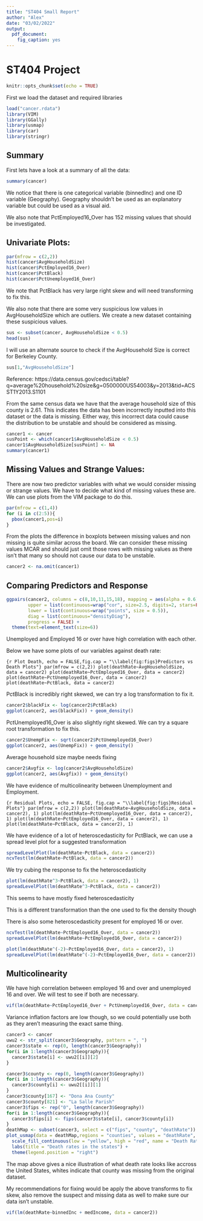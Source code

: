 ---
title: "ST404 Small Report"
author: "Alex"
date: "03/02/2022"
output: 
  pdf_document:
    fig_caption: yes
---

# ST404 Project

```{r setup, include=FALSE}
knitr::opts_chunk$set(echo = TRUE)
```

First we load the dataset and required libraries

```{r packages, warning = FALSE}
load("cancer.rdata")
library(VIM)
library(GGally)
library(usmap)
library(car)
library(stringr)
```

## Summary

First lets have a look at a summary of all the data:

```{r summary}
summary(cancer)
```

We notice that there is one categorical variable (binnedInc) and one ID variable (Geography). Geography shouldn't be used as an explanatory variable but could be used as a visual aid.

We also note that PctEmployed16_Over has 152 missing values that should be investigated.

## Univariate Plots:

```{r uni, echo = FALSE, warning = FALSE}
par(mfrow = c(2,2))
hist(cancer$AvgHouseholdSize)
hist(cancer$PctEmployed16_Over)
hist(cancer$PctBlack)
hist(cancer$PctUnemployed16_Over)
```

We note that PctBlack has very large right skew and will need transforming to fix this.

We also note that there are some very suspicious low values in AvgHouseholdSize which are outliers. We create a new dataset containing these suspicious values.

```{r strange}
sus <- subset(cancer, AvgHouseholdSize < 0.5)
head(sus)
```

I will use an alternate source to check if the AvgHousehold Size is correct for Berkeley County.

```{r Berk}
sus[1,"AvgHouseholdSize"]
```

Reference:
https://data.census.gov/cedsci/table?q=average%20household%20size&g=0500000US54003&y=2013&tid=ACSST1Y2013.S1101

From the same census data we have that the average household size of this county is 2.61. This indicates the data has been incorrectly inputted into this dataset or the data is missing. Either way, this incorrect data could cause the distribution to be unstable and should be considered as missing.

```{r NA implement}
cancer1 <- cancer
susPoint <- which(cancer1$AvgHouseholdSize < 0.5)
cancer1$AvgHouseholdSize[susPoint] <- NA
summary(cancer1)
```


## Missing Values and Strange Values:

There are now two predictor variables with what we would consider missing or strange values. We have to decide what kind of missing values these are. We can use plots from the VIM package to do this.

```{r Miss}
par(mfrow = c(1,4))
for (i in c(2:5)){ 
  pbox(cancer1,pos=i) 
}
```

From the plots the difference in boxplots between missing values and non missing is quite similar across the board. We can consider these missing values MCAR and should just omit those rows with missing values as there isn't that many so should not cause our data to be unstable.

```{r NA Omit}
cancer2 <- na.omit(cancer1)
```

## Comparing Predictors and Response

```{r}
ggpairs(cancer2, columns = c(8,10,11,15,18), mapping = aes(alpha = 0.6),
        upper = list(continuous=wrap("cor", size=2.5, digits=2, stars=FALSE)),
        lower = list(continuous=wrap("points", size = 0.5)),
        diag = list(continuous="densityDiag"),
        progress = FALSE) +
  theme(text=element_text(size=6))
```

Unemployed and Employed 16 or over have high correlation with each other.


Below we have some plots of our variables against death rate:

```{r Plot Death, echo = FALSE,fig.cap = "\\label{fig:figs}Predictors vs Death Plots"}
par(mfrow = c(2,2))
plot(deathRate~AvgHouseholdSize, data = cancer2)
plot(deathRate~PctEmployed16_Over, data = cancer2)
plot(deathRate~PctUnemployed16_Over, data = cancer2)
plot(deathRate~PctBlack, data = cancer2)
```

PctBlack is incredibly right skewed, we can try a log transformation to fix it. 

```{r Fixing Black}
cancer2$blackFix <- log(cancer2$PctBlack)
ggplot(cancer2, aes(blackFix)) + geom_density()
```

PctUnemployed16_Over is also slightly right skewed. We can try a square root transformation to fix this.

```{r Fix Unemployment}
cancer2$UnempFix <- sqrt(cancer2$PctUnemployed16_Over)
ggplot(cancer2, aes(UnempFix)) + geom_density()
```

Average household size maybe needs fixing

```{r Size Fix}
cancer2$Avgfix <- log(cancer2$AvgHouseholdSize)
ggplot(cancer2, aes(Avgfix)) + geom_density()
```

We have evidence of multicolinearity between Unemployment and Employment.


```{r Residual Plots, echo = FALSE, fig.cap = "\\label{fig:figs}Residual Plots"}
par(mfrow = c(2,2))
plot(lm(deathRate~AvgHouseholdSize, data = cancer2), 1)
plot(lm(deathRate~PctUnemployed16_Over, data = cancer2), 1)
plot(lm(deathRate~PctEmployed16_Over, data = cancer2), 1)
plot(lm(deathRate~PctBlack, data = cancer2), 1)
```

We have evidence of a lot of heteroscedasticity for PctBlack, we can use a spread level plot for a suggested transformation

```{r Spread Level}
spreadLevelPlot(lm(deathRate~PctBlack, data = cancer2))
ncvTest(lm(deathRate~PctBlack, data = cancer2))
```

We try cubing the response to fix the heteroscedasticity

```{r Cube}
plot(lm(deathRate^3~PctBlack, data = cancer2), 1)
spreadLevelPlot(lm(deathRate^3~PctBlack, data = cancer2))
```

This seems to have mostly fixed heteroscedasticity

This is a different transformation than the one used to fix the density though

There is also some heteroscedasticity present for employed 16 or over.

```{r More Spread}
ncvTest(lm(deathRate~PctEmployed16_Over, data = cancer2))
spreadLevelPlot(lm(deathRate~PctEmployed16_Over, data = cancer2))
```

```{r Fixing}
plot(lm(deathRate^(-2)~PctEmployed16_Over, data = cancer2), 1)
spreadLevelPlot(lm(deathRate^(-2)~PctEmployed16_Over, data = cancer2))
```

## Multicolinearity

We have high correlation between employed 16 and over and unemployed 16 and over. We will test to see if both are necessary.

```{r Multi}
vif(lm(deathRate~PctEmployed16_Over + PctUnemployed16_Over, data = cancer2))
```

Variance inflation factors are low though, so we could potentially use both as they aren't measuring the exact same thing.

```{r}
cancer3 <- cancer
uwu2 <- str_split(cancer3$Geography, pattern = ", ")
cancer3$state <- rep(0, length(cancer3$Geography))
for(i in 1:length(cancer3$Geography)){
  cancer3$state[i] <- uwu2[[i]][2]
}

cancer3$county <- rep(0, length(cancer3$Geography))
for(i in 1:length(cancer3$Geography)){
  cancer3$county[i] <- uwu2[[i]][1]
}
cancer3$county[167] <- "Dona Ana County"
cancer3$county[821] <- "La Salle Parish"
cancer3$fips <- rep("0", length(cancer3$Geography))
for(i in 1:length(cancer3$Geography)){
  cancer3$fips[i] <- fips(cancer3$state[i], cancer3$county[i])
}
deathMap <- subset(cancer3, select = c("fips", "county", "deathRate"))
plot_usmap(data = deathMap,regions = "counties", values = "deathRate", include = cancer3$fips, color = "red") +
  scale_fill_continuous(low = "yellow", high = "red", name = "Death Rate", label = scales::comma) +
  labs(title = "Death rates in the states") +
  theme(legend.position = "right")
```

The map above gives a nice illustration of what death rate looks like accross the United States, whites indicate that county was missing from the original dataset.

My recommendations for fixing would be apply the above transforms to fix skew, also remove the suspect and missing data as well to make sure our data isn't unstable.

```{r Binned Check}
vif(lm(deathRate~binnedInc + medIncome, data = cancer2))
```




